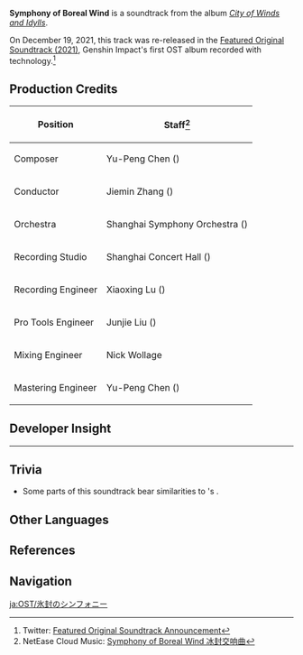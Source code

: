 {{Soundtrack Infobox
|title          =
|image          = City of Winds and Idylls.png
|album          = City of Winds and Idylls
|disc           = 3
|number         = 63
|featured       =
|featured2      =
|featured3      =
|featured_disc  =
|featured_disc2 =
|featured_disc3 =
|youtube_id     = FYgGSFgWjBw
|youtube_time   = 2577
|spotify_id     = 6lpw7XFDRZu4JxTs4ek1Wb
|played_in      = Wolf of the North Challenge
|during         = [[Wolf of the North Challenge]] (Phase 2)
|domain         =
|previous       = Whirl of Boreal Wind
|next           = 
}}
'''Symphony of Boreal Wind''' is a soundtrack from the album ''[[City of Winds and Idylls]]''.

On December 19, 2021, this track was re-released in the [[Featured Original Soundtrack (2021)]], Genshin Impact's first OST album recorded with {{w|Dolby Atmos}} technology.<ref>Twitter: [https://twitter.com/genshinimpact/status/1472423184171343872 Featured Original Soundtrack Announcement]</ref>

==Production Credits==
{| class="wikitable" style="text-align:left; height:0.5em"
! Position
! Staff<ref>NetEase Cloud Music: [https://music.163.com/#/song?id=1481392864 Symphony of Boreal Wind 冰封交响曲]</ref>
|-
! Composer
| Yu-Peng Chen ({{zh|陈致逸}})
|-
! Conductor
| Jiemin Zhang ({{zh|张洁敏}})
|-
! Orchestra
| Shanghai Symphony Orchestra ({{zh|上海交响乐团}})
|-
! Recording Studio
| Shanghai Concert Hall ({{zh|上海音乐厅}})
|-
! Recording Engineer
| Xiaoxing Lu ({{zh|陆晓幸}})
|-
! Pro Tools Engineer
| Junjie Liu ({{zh|刘俊杰}})
|-
! Mixing Engineer
| Nick Wollage
|-
! Mastering Engineer
| Yu-Peng Chen ({{zh|陈致逸}})
|}

==Developer Insight==
{{Transclude|Soundtrack/Background|Boss Music: Tunes Led by Emotion}}
----
{{Transclude|Soundtrack/Background|Yu-Peng Chen VGMO Interview}}

==Trivia==
* Some parts of this soundtrack bear similarities to {{w|Wolfgang Amadeus Mozart}}'s {{w|Requiem (Mozart)|Requiem in D minor, K. 626}}.

==Other Languages==
{{Other Languages
|en      = Symphony of Boreal Wind
|zhs     = 冰封交响曲
|zhs_rm  = Bīngfēng Jiāoxiǎngqǔ
|zht     = 冰封交響曲
|zht_rm  = Bīngfēng Jiāoxiǎngqǔ
|zh_tl   = 
|ja      = 氷封のシンフォニー
|ja_rm   = Hyoufuu no Shinfonii{{Assumed}}
|ja_tl   = 
|tr      = 
|it      = 
}}
{{Clr}}

==References==
{{Reflist}}

==Navigation==
{{Soundtrack Navbox|City of Winds and Idylls}}

[[ja:OST/氷封のシンフォニー]]